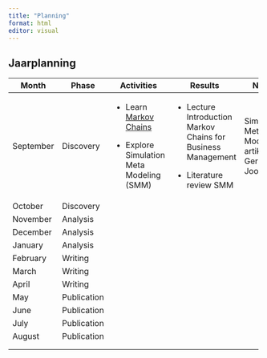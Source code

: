 ```yaml
---
title: "Planning"
format: html
editor: visual
---
```


## Jaarplanning

+-----------+-------------+---------------------------------------------------------------------------------------------+----------------------------------------------------------------+--------------------------------------------------+
| Month     | Phase       | Activities                                                                                  | Results                                                        | Notes                                            |
+===========+=============+=============================================================================================+================================================================+==================================================+
| September | Discovery   | -   Learn [Markov Chains](https://learning.edx.org/course/course-v1:IMTx+CS101+2T2021/home) | -   Lecture Introduction Markov Chains for Business Management | Simulation Meta Modeling: artikelen Ger en Joost |
|           |             |                                                                                             |                                                                |                                                  |
|           |             | -   Explore Simulation Meta Modeling (SMM)                                                  | -   Literature review SMM                                      |                                                  |
+-----------+-------------+---------------------------------------------------------------------------------------------+----------------------------------------------------------------+--------------------------------------------------+
| October   | Discovery   |                                                                                             |                                                                |                                                  |
+-----------+-------------+---------------------------------------------------------------------------------------------+----------------------------------------------------------------+--------------------------------------------------+
| November  | Analysis    |                                                                                             |                                                                |                                                  |
+-----------+-------------+---------------------------------------------------------------------------------------------+----------------------------------------------------------------+--------------------------------------------------+
| December  | Analysis    |                                                                                             |                                                                |                                                  |
+-----------+-------------+---------------------------------------------------------------------------------------------+----------------------------------------------------------------+--------------------------------------------------+
| January   | Analysis    |                                                                                             |                                                                |                                                  |
+-----------+-------------+---------------------------------------------------------------------------------------------+----------------------------------------------------------------+--------------------------------------------------+
| February  | Writing     |                                                                                             |                                                                |                                                  |
+-----------+-------------+---------------------------------------------------------------------------------------------+----------------------------------------------------------------+--------------------------------------------------+
| March     | Writing     |                                                                                             |                                                                |                                                  |
+-----------+-------------+---------------------------------------------------------------------------------------------+----------------------------------------------------------------+--------------------------------------------------+
| April     | Writing     |                                                                                             |                                                                |                                                  |
+-----------+-------------+---------------------------------------------------------------------------------------------+----------------------------------------------------------------+--------------------------------------------------+
| May       | Publication |                                                                                             |                                                                |                                                  |
+-----------+-------------+---------------------------------------------------------------------------------------------+----------------------------------------------------------------+--------------------------------------------------+
| June      | Publication |                                                                                             |                                                                |                                                  |
+-----------+-------------+---------------------------------------------------------------------------------------------+----------------------------------------------------------------+--------------------------------------------------+
| July      | Publication |                                                                                             |                                                                |                                                  |
+-----------+-------------+---------------------------------------------------------------------------------------------+----------------------------------------------------------------+--------------------------------------------------+
| August    | Publication |                                                                                             |                                                                |                                                  |
+-----------+-------------+---------------------------------------------------------------------------------------------+----------------------------------------------------------------+--------------------------------------------------+
|           |             |                                                                                             |                                                                |                                                  |
+-----------+-------------+---------------------------------------------------------------------------------------------+----------------------------------------------------------------+--------------------------------------------------+
|           |             |                                                                                             |                                                                |                                                  |
+-----------+-------------+---------------------------------------------------------------------------------------------+----------------------------------------------------------------+--------------------------------------------------+
